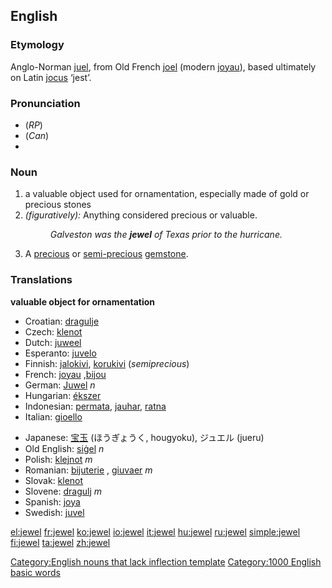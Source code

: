==English==
===Etymology===
Anglo-Norman [[juel]], from Old French [[joel]] (modern [[joyau]]), based ultimately on Latin [[jocus]] ‘jest’.

===Pronunciation===
*(''RP'') {{IPA|/'ʤu:əl/}}
*(''Can'') {{IPA|/dʒuɬ/ or /ˈdʒuwl̩/}}
*{{audio|en-us-jewel.ogg|Audio (US)}}

===Noun===
{{en-noun-reg}} 
# a valuable object used for ornamentation, especially made of gold or precious stones
# ''(figuratively):'' Anything considered precious or valuable.
#:''Galveston was the '''jewel''' of Texas prior to the hurricane.''
# A [[precious]] or [[semi-]][[precious]] [[gemstone]].

===Translations===
'''valuable object for ornamentation'''
{{top}}
*Croatian: [[dragulje]]
*Czech: [[klenot]]
*Dutch: [[juweel]] {{n}}
*Esperanto: [[juvelo]]
*Finnish: [[jalokivi]], [[korukivi]] (''semiprecious'')
*French: [[joyau]] {{m}},[[bijou]]
*German: [[Juwel]] ''n''
*Hungarian: [[ékszer]]
*Indonesian: [[permata]], [[jauhar]], [[ratna]]
*Italian: [[gioello]] {{m}}
{{mid}}
*Japanese: [[宝玉]] (ほうぎょうく, hougyoku), ジュエル (jueru)
*Old English: [[sigel|siġel]] ''n''
*Polish: [[klejnot]] ''m''
*Romanian: [[bijuterie]] {{f}}, [[giuvaer]] ''m''
*Slovak: [[klenot]]
*Slovene: [[dragulj]] ''m''
*Spanish: [[joya]] {{f}}
*Swedish: [[juvel]] {{c}}
{{bottom}}

[[Category:English nouns that lack inflection template]]
[[Category:1000 English basic words]]

[[el:jewel]]
[[fr:jewel]]
[[ko:jewel]]
[[io:jewel]]
[[it:jewel]]
[[hu:jewel]]
[[ru:jewel]]
[[simple:jewel]]
[[fi:jewel]]
[[ta:jewel]]
[[zh:jewel]]